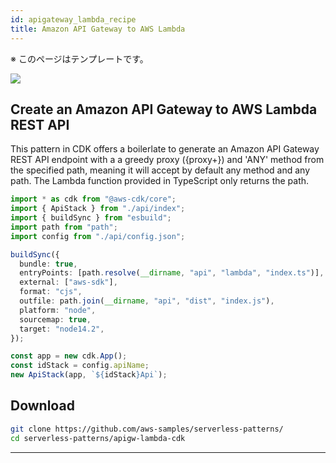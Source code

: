 ```yaml
---
id: apigateway_lambda_recipe
title: Amazon API Gateway to AWS Lambda
---
```



※ このページはテンプレートです。

<img src="https://serverlessland.com/assets/images/patterns/patterns-apigw-lambda-cdk.png" />

## Create an Amazon API Gateway to AWS Lambda REST API

<Tag category="aws cdk" />

This pattern in CDK offers a boilerlate to generate an Amazon API Gateway REST API endpoint with a a greedy proxy ({proxy+}) and 'ANY' method from the specified path, meaning it will accept by default any method and any path. The Lambda function provided in TypeScript only returns the path.

```ts
import * as cdk from "@aws-cdk/core";
import { ApiStack } from "./api/index";
import { buildSync } from "esbuild";
import path from "path";
import config from "./api/config.json";

buildSync({
  bundle: true,
  entryPoints: [path.resolve(__dirname, "api", "lambda", "index.ts")],
  external: ["aws-sdk"],
  format: "cjs",
  outfile: path.join(__dirname, "api", "dist", "index.js"),
  platform: "node",
  sourcemap: true,
  target: "node14.2",
});

const app = new cdk.App();
const idStack = config.apiName;
new ApiStack(app, `${idStack}Api`);
```

## Download

```bash
git clone https://github.com/aws-samples/serverless-patterns/
cd serverless-patterns/apigw-lambda-cdk
```

---

<User name="g-awa" description="xxx" />
